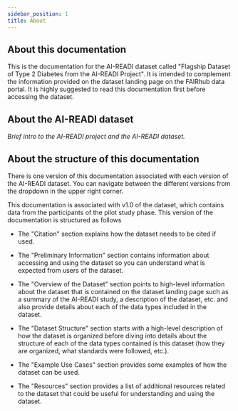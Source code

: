 ```yaml
---
sidebar_position: 1
title: About 
---
```


## About this documentation
This is the documentation for the AI-READI dataset called "Flagship Dataset of Type 2 Diabetes from the AI-READI Project". It is intended to complement the information provided on the dataset landing page on the FAIRhub data portal. It is highly suggested to read this documentation first before accessing the dataset.

## About the AI-READI dataset
*Brief intro to the AI-READI project and the AI-READI dataset.*

## About the structure of this documentation
There is one version of this documentation associated with each version of the AI-READI dataset. You can navigate between the different versions from the dropdown in the upper right corner. 

This documentation is associated with v1.0 of the dataset, which contains data from the participants of the pilot study phase. This version of the documentation is structured as follows

- The "Citation" section explains how the dataset needs to be cited if used.

- The "Preliminary Information" section contains information about accessing and using the dataset so you can understand what is expected from users of the dataset.

- The "Overview of the Dataset" section points to high-level information about the dataset that is contained on the dataset landing page such as a summary of the AI-READI study, a description of the dataset, etc. and also provide details about each of the data types included in the dataset.

- The "Dataset Structure" section starts with a high-level description of how the dataset is organized before diving into details about the structure of each of the data types contained is this dataset (how they are organized, what standards were followed, etc.).

- The "Example Use Cases" section provides some examples of how the dataset can be used.

- The "Resources" section provides a list of additional resources related to the dataset that could be useful for understanding and using the dataset.


<PageFeedback />
